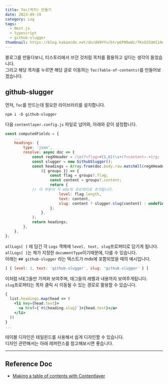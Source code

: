 ```yaml
---
title: Toc(목차) 만들기
date: 2023-09-19
category: Log
tags:
  - Next.js
  - typescript
  - github-slugger
thumbnail: https://blog.kakaocdn.net/dn/dH9YYv/btrp6PN9wWz/TKvGS5UHI19n1wFEpknrpk/img.png
---
```


블로그를 만들다보니, 티스토리에서 쓰던 것처럼 목차를 활용하고 싶다는 생각이 들었습니다.  
그리고 해당 목차를 누르면 해당 글로 이동하는 `Toc(Table-of-contents)`를 만들어보겠습니다.

## github-slugger
먼저, `Toc`를 만드는데 필요한 라이브러리를 설치합니다.
```bsh
npm i -D github-slugger
```
다음 `contentlayer.config.js` 파일로 넘어와, 아래와 같이 설정합니다.

```javascript
const computedFields = {
	...
	headings: {
		type: 'json',
		resolve: async doc => {
			const regXHeader = /\n(?<flag>#{1,6})\s+(?<content>.+)/g;
			const slugger = new GithubSlugger();
			const headings = Array.from(doc.body.raw.matchAll(regXHeader)).map(
				({ groups }) => {
					const flag = groups?.flag;
					const content = groups?.content;
					return {
            // 이 부분이 각 mdx의 프로퍼티로 추가됩니다.
						level: flag.length,
						text: content,
						slug: content ? slugger.slug(content) : undefined,
					};
				},
			);
			return headings;
		},
	},
};
```  
`allLogs[ ]` 에 담긴 각 `Logs` 객체에 `level, text, slug`프로퍼티로 담기게 됩니다.  
`allLogs[ ]`는 제가 지정한 `documentType`이기때문에, 다를 수 있습니다.  
아래는 `## github-slugger` 라는 텍스트가 mdx에 포함되었을 때의 예시입니다.
```javascript
[ { level: 2, text: 'github-slugger', slug: 'github-slugger' } ]
```

이처럼 `h`태그들만 가져와 보여주며, 태그들의 레벨과 내용까지 보여주게됩니다.  
`slug`프로퍼티는 목차 클릭 시 이동될 수 있는 경로로 활용할 수 있습니다.
```jsx
{
  list.headings.map(head => (
    <li key={head.text}>
      <a href={`#${heading.slug}`}>{head.text}</a>
    </li>
  ))
}
...
```
테이블 디자인은 테일윈드를 사용해서 쉽게 디자인할 수 있습니다.  
디자인 관련해서는 아래 레퍼런스를 참고해보시면 좋습니다.

---

## Reference Doc
- [Making a table of contents with Contentlayer](https://yusuf.fyi/posts/contentlayer-table-of-contents#installing-the-necessary-packages)
